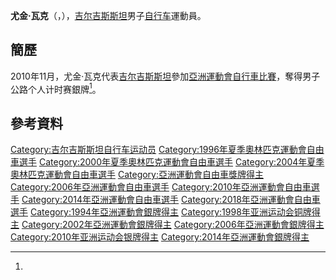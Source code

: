 {{Infobox 單車選手
| ridername     = 尤金·瓦克
| image          = 
| image_size     = 
| caption        = 
| fullname       = 
| nickname       = 
| date_of_birth  = {{birth_date_and_age|1974|4|18}}<ref name="廣州亞運">{{cite web|title=公路自行车 - 尤金·瓦克尔 - 简历|url=http://www.gz2010.cn/info/CHN_CHN/ZB/ZBB101A_CR@@@@@@@@@@@@@@@CHN_number=239996.html|publisher=2010年广州亚运会官方网站}}{{zh-cn}}</ref>
| place_of_birth = 
| height         = {{height|m=1.75}}<ref name="廣州亞運"/>
| weight         = {{weight|kg=65}}<ref name="廣州亞運"/>
| country        = {{KGZ}}
| currentteam    = 
| discipline     = 
| role           = 車手
| ridertype      = 公路自行车 
| amateuryears   = 
| amateurteams   = 
| proyears       = 
| proteams       = 
| majorwins      = 
| medaltemplates = 
{{MedalCountry|{{KGZ}}}}
{{MedalSport | 男子[[單車|單車]]}}
{{MedalCompetition | [[亞洲運動會|亞洲運動會]]}}
{{MedalSilver | [[2010年亞洲運動會|2010年 廣州]] | [[2010年亞洲運動會自行車比賽|公路個人計時賽]]}}
{{MedalCompetition | [[亞洲單車錦標賽|亞洲單車錦標賽]]}}
{{MedalGold | [[2007年亞洲單車錦標賽|2007年 曼谷]] | 公路個人計時賽}}
{{MedalGold | [[2008年亞洲單車錦標賽|2008年 奈良]] | 公路個人計時賽}}
{{MedalBronze | [[2009年亞洲單車錦標賽|2009年 登加龍]] | 公路個人計時賽}}
{{MedalBronze | [[2010年亞洲單車錦標賽|2010年 夏爾迦]] | 公路個人計時賽}}
{{MedalGold | [[2011年亞洲單車錦標賽|2011年 呵叻]] | 公路個人計時賽}}
{{MedalGold | [[2012年亞洲單車錦標賽|2012年 吉隆坡]] | 公路個人計時賽}}
| updated        = 
}}
'''尤金·瓦克'''（{{lang|en|'''Eugen Wacker'''}}，{{bd|1974年|4月18日}}），[[吉尔吉斯斯坦|吉尔吉斯斯坦]]男子[[自行车|自行车]]運動員。

==簡歷==
2010年11月，尤金·瓦克代表[[2010年亚洲运动会吉尔吉斯斯坦代表团|吉尔吉斯斯坦]]參加[[2010年亞洲運動會|亞洲運動會]][[2010年亞洲運動會自行車比賽|自行車比賽]]，奪得男子公路个人计时赛銀牌<ref name="廣州亞運"/>。

==參考資料==
{{reflist}}

{{DEFAULTSORT:WACKER, Eugen}}
[[Category:吉尔吉斯斯坦自行车运动员|Category:吉尔吉斯斯坦自行车运动员]]
[[Category:1996年夏季奧林匹克運動會自由車選手|Category:1996年夏季奧林匹克運動會自由車選手]]
[[Category:2000年夏季奧林匹克運動會自由車選手|Category:2000年夏季奧林匹克運動會自由車選手]]
[[Category:2004年夏季奧林匹克運動會自由車選手|Category:2004年夏季奧林匹克運動會自由車選手]]
[[Category:亞洲運動會自由車獎牌得主|Category:亞洲運動會自由車獎牌得主]]
[[Category:2006年亞洲運動會自由車選手|Category:2006年亞洲運動會自由車選手]]
[[Category:2010年亞洲運動會自由車選手|Category:2010年亞洲運動會自由車選手]]
[[Category:2014年亞洲運動會自由車選手|Category:2014年亞洲運動會自由車選手]]
[[Category:2018年亞洲運動會自由車選手|Category:2018年亞洲運動會自由車選手]]
[[Category:1994年亞洲運動會銀牌得主|Category:1994年亞洲運動會銀牌得主]]
[[Category:1998年亚洲运动会铜牌得主|Category:1998年亚洲运动会铜牌得主]]
[[Category:2002年亞洲運動會銀牌得主|Category:2002年亞洲運動會銀牌得主]]
[[Category:2006年亞洲運動會銀牌得主|Category:2006年亞洲運動會銀牌得主]]
[[Category:2010年亚洲运动会银牌得主|Category:2010年亚洲运动会银牌得主]]
[[Category:2014年亞洲運動會銀牌得主|Category:2014年亞洲運動會銀牌得主]]